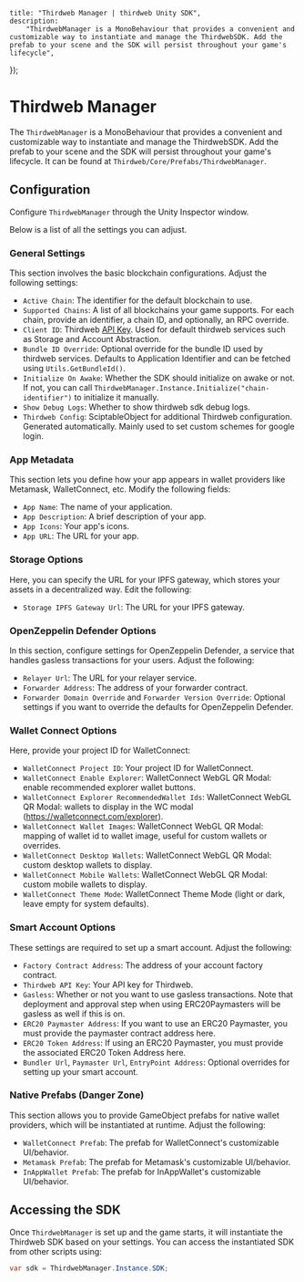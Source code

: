
	title: "Thirdweb Manager | thirdweb Unity SDK",
	description:
		"ThirdwebManager is a MonoBehaviour that provides a convenient and customizable way to instantiate and manage the ThirdwebSDK. Add the prefab to your scene and the SDK will persist throughout your game's lifecycle",
});

# Thirdweb Manager

The `ThirdwebManager` is a MonoBehaviour that provides a convenient and customizable way to instantiate and manage the ThirdwebSDK. Add the prefab to your scene and the SDK will persist throughout your game's lifecycle. It can be found at `Thirdweb/Core/Prefabs/ThirdwebManager`.

<DocImage src={thirdwebManager} className="w-[600px]" />

## Configuration

Configure `ThirdwebManager` through the Unity Inspector window.

Below is a list of all the settings you can adjust.

### General Settings

This section involves the basic blockchain configurations. Adjust the following settings:

- `Active Chain`: The identifier for the default blockchain to use.
- `Supported Chains`: A list of all blockchains your game supports. For each chain, provide an identifier, a chain ID, and optionally, an RPC override.
- `Client ID`: Thirdweb [API Key](https://thirdweb.com/create-api-key). Used for default thirdweb services such as Storage and Account Abstraction.
- `Bundle ID Override`: Optional override for the bundle ID used by thirdweb services. Defaults to Application Identifier and can be fetched using `Utils.GetBundleId()`.
- `Initialize On Awake`: Whether the SDK should initialize on awake or not. If not, you can call `ThirdwebManager.Instance.Initialize("chain-identifier")` to initialize it manually.
- `Show Debug Logs`: Whether to show thirdweb sdk debug logs.
- `Thirdweb Config`: SciptableObject for additional Thirdweb configuration. Generated automatically. Mainly used to set custom schemes for google login.

### App Metadata

This section lets you define how your app appears in wallet providers like Metamask, WalletConnect, etc. Modify the following fields:

- `App Name`: The name of your application.
- `App Description`: A brief description of your app.
- `App Icons`: Your app's icons.
- `App URL`: The URL for your app.

### Storage Options

Here, you can specify the URL for your IPFS gateway, which stores your assets in a decentralized way. Edit the following:

- `Storage IPFS Gateway Url`: The URL for your IPFS gateway.

### OpenZeppelin Defender Options

In this section, configure settings for OpenZeppelin Defender, a service that handles gasless transactions for your users. Adjust the following:

- `Relayer Url`: The URL for your relayer service.
- `Forwarder Address`: The address of your forwarder contract.
- `Forwarder Domain Override` and `Forwarder Version Override`: Optional settings if you want to override the defaults for OpenZeppelin Defender.

### Wallet Connect Options

Here, provide your project ID for WalletConnect:

- `WalletConnect Project ID`: Your project ID for WalletConnect.
- `WalletConnect Enable Explorer`: WalletConnect WebGL QR Modal: enable recommended explorer wallet buttons.
- `WalletConnect Explorer RecommendedWallet Ids`: WalletConnect WebGL QR Modal: wallets to display in the WC modal (https://walletconnect.com/explorer).
- `WalletConnect Wallet Images`: WalletConnect WebGL QR Modal: mapping of wallet id to wallet image, useful for custom wallets or overrides.
- `WalletConnect Desktop Wallets`: WalletConnect WebGL QR Modal: custom desktop wallets to display.
- `WalletConnect Mobile Wallets`: WalletConnect WebGL QR Modal: custom mobile wallets to display.
- `WalletConnect Theme Mode`: WalletConnect Theme Mode (light or dark, leave empty for system defaults).

### Smart Account Options

These settings are required to set up a smart account. Adjust the following:

- `Factory Contract Address`: The address of your account factory contract.
- `Thirdweb API Key`: Your API key for Thirdweb.
- `Gasless`: Whether or not you want to use gasless transactions. Note that deployment and approval step when using ERC20Paymasters will be gasless as well if this is on.
- `ERC20 Paymaster Address`: If you want to use an ERC20 Paymaster, you must provide the paymaster contract address here.
- `ERC20 Token Address`: If using an ERC20 Paymaster, you must provide the associated ERC20 Token Address here.
- `Bundler Url`, `Paymaster Url`, `EntryPoint Address`: Optional overrides for setting up your smart account.

### Native Prefabs (Danger Zone)

This section allows you to provide GameObject prefabs for native wallet providers, which will be instantiated at runtime. Adjust the following:

- `WalletConnect Prefab`: The prefab for WalletConnect's customizable UI/behavior.
- `Metamask Prefab`: The prefab for Metamask's customizable UI/behavior.
- `InAppWallet Prefab`: The prefab for InAppWallet's customizable UI/behavior.

## Accessing the SDK

Once `ThirdwebManager` is set up and the game starts, it will instantiate the Thirdweb SDK based on your settings. You can access the instantiated SDK from other scripts using:

```csharp
var sdk = ThirdwebManager.Instance.SDK;
```
